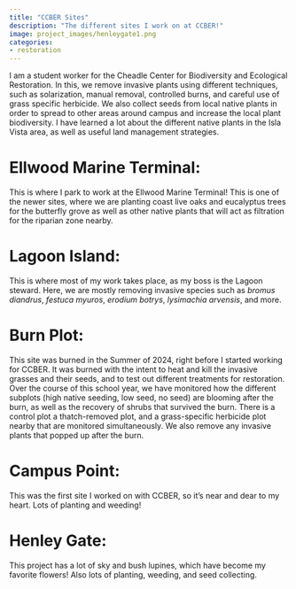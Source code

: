 ```yaml
---
title: "CCBER Sites"
description: "The different sites I work on at CCBER!"
image: project_images/henleygate1.png
categories: 
- restoration
---
```


I am a student worker for the Cheadle Center for Biodiversity and Ecological Restoration. In this, we remove invasive plants using different techniques, such as solarization, manual removal, controlled burns, and careful use of grass specific herbicide. We also collect seeds from local native plants in order to spread to other areas around campus and increase the local plant biodiversity. I have learned a lot about the different native plants in the Isla Vista area, as well as useful land management strategies.

# Ellwood Marine Terminal:

This is where I park to work at the Ellwood Marine Terminal! This is one of the newer sites, where we are planting coast live oaks and eucalyptus trees for the butterfly grove as well as other native plants that will act as filtration for the riparian zone nearby.

# Lagoon Island:

This is where most of my work takes place, as my boss is the Lagoon steward. Here, we are mostly removing invasive species such as *bromus diandrus*, *festuca myuros*, *erodium botrys*, *lysimachia arvensis*, and more. 

# Burn Plot:

This site was burned in the Summer of 2024, right before I started working for CCBER. It was burned with the intent to heat and kill the invasive grasses and their seeds, and to test out different treatments for restoration. Over the course of this school year, we have monitored how the different subplots (high native seeding, low seed, no seed) are blooming after the burn, as well as the recovery of shrubs that survived the burn. There is a control plot a thatch-removed plot, and a grass-specific herbicide plot nearby that are monitored simultaneously. We also remove any invasive plants that popped up after the burn.

# Campus Point:

This was the first site I worked on with CCBER, so it's near and dear to my heart. Lots of planting and weeding!

# Henley Gate:

This project has a lot of sky and bush lupines, which have become my favorite flowers! Also lots of planting, weeding, and seed collecting.

